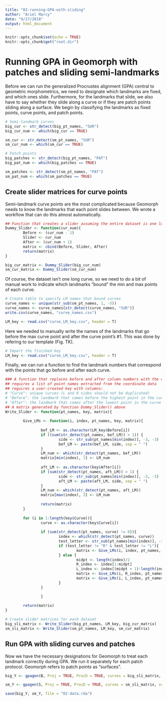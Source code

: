 ```yaml
---
title: "02-running-GPA-with-sliding"
author: "Ariel Marcy"
date: "9/17/2018"
output: html_document
---
```


```r
knitr::opts_chunk$set(echo = TRUE)
knitr::opts_chunk$get("root.dir")
```

# Running GPA in Geomorph with patches and sliding semi-landmarks
Before we can run the generalized Procrustes alignment (GPA) central to geometric morphometrics, we need to designate which landmarks are fixed, and which ones slide. Furthermore, for the landmarks that slide, we also have to say whether they slide along a curve or if they are patch points sliding along a surface. We begin by classifying the landmarks as fixed points, curve points, and patch points.

```r
# Semi-landmark curves
big_cur <- str_detect(big_pt_names, "SUR")
big_cur_num <- which(big_cur == TRUE)

sm_cur <- str_detect(sm_pt_names, "SUR")
sm_cur_num <- which(sm_cur == TRUE)

# Patch points
big_patches <- str_detect(big_pt_names, "PAT")
big_pat_num <- which(big_patches == TRUE)

sm_patches <- str_detect(sm_pt_names, "PAT")
sm_pat_num <- which(sm_patches == TRUE)
```

## Create slider matrices for curve points
Semi-landmark curve points are the most complicated because Geomorph needs to know the landmarks that each point slides between. We wrote a workflow that can do this almost automatically.

```r
## Function that creates a slider assuming the entire dataset is one long curve. 
Dummy_Slider <- function(cur_num){
        Before <- (cur_num - 1)
        Slider <- cur_num
        After <- (cur_num + 1)
        matrix <- cbind(Before, Slider, After)
        return(matrix)
}

big_cur_matrix <- Dummy_Slider(big_cur_num)
sm_cur_matrix <- Dummy_Slider(sm_cur_num)
```

Of course, the dataset isn't one long curve, so we need to do a bit of manual work to indicate which landmarks "bound" the min and max points of each curve.

```r
# Create table to specify LM names that bound curves
curve_names <- unique(str_sub(sm_pt_names, 1, -5))
curve_names <- curve_names[str_detect(curve_names, "SUR")]
write.csv(curve_names, "curve_names.csv")

LM_key <- read.csv("curve_LM_key.csv", header = T)
```

Here we needed to manually write the names of the landmarks that go before the max curve point and after the curve point's #1. This was done by refering to our template (Fig. TK). 

```r
# Import the finished key
LM_key <- read.csv("curve_LM_key.csv", header = T)
```

Finally, we can run a function to find the landmark numbers that correspond with the points that go before and after each curve. 

```r
### A function that replaces before and after column numbers with the correct landmark numbers
## requires a list of point names extracted from the coordinate data
## reguires a user-created key with columns:
# "Curve": unique curves (L and R sides should not be duplicated)
# "Before": the landmark that comes before the highest point in the curve, again no R or L side should be indicated
# "After": the landmark that comes after the lowest point in the curve
## A matrix generated by function Dummy_Slider() above
Write_Slider <- function(pt_names, key, matrix){
        
        Give_LMs <- function(i, index, pt_names, key, matrix){
                
                bef_LM <- as.character(LM_key$Before[i])
                if ((sum(str_detect(pt_names, bef_LM)) > 1)) {
                        side <- str_sub(pt_names[min(index)], -3, -3)
                        bef_LM <- paste(bef_LM, side, sep = " ")
                } 
                LM_num <- which(str_detect(pt_names, bef_LM))
                matrix[min(index), 1] <- LM_num
                
                aft_LM <- as.character(key$After[i])
                if (sum(str_detect(pt_names, aft_LM)) > 1) {
                        side <- str_sub(pt_names[min(index)], -3, -3)
                        aft_LM <- paste(aft_LM, side, sep = " ")
                } 
                LM_num <- which(str_detect(pt_names, aft_LM))
                matrix[max(index), 3] <- LM_num
                
                return(matrix)
        }
        
        for (i in 1:length(key$Curve)){
                curve <- as.character(key$Curve[i])
                
                if (sum(str_detect(pt_names, curve) != 0)){
                        index <- which(str_detect(pt_names, curve))
                        test_letter <- str_sub(pt_names[min(index)], -3, -3)
                        if (test_letter != "R" & test_letter != "L"){
                                matrix <- Give_LMs(i, index, pt_names, key, matrix)
                        } else {
                                midpt <- length(index)/2
                                R_index <- index[1:midpt]
                                L_index <- index[(midpt + 1):length(index)]
                                matrix <- Give_LMs(i, R_index, pt_names, key, matrix)
                                matrix <- Give_LMs(i, L_index, pt_names, key, matrix)
                        }
                }

                }
        
        return(matrix)
}

# Create slider matrices for each dataset
big_sli_matrix <- Write_Slider(big_pt_names, LM_key, big_cur_matrix)
sm_sli_matrix <- Write_Slider(sm_pt_names, LM_key, sm_cur_matrix)
```

## Run GPA with sliding curves and patches
Now we have the necessary designations for Geomorph to treat each landmark correctly during GPA. We run it separately for each patch protocol. Geomorph refers to patch points as "surfaces".

```r
big_Y <- gpagen(B, Proj = TRUE, ProcD = TRUE, curves = big_sli_matrix, surfaces = big_pat_num)

sm_Y <- gpagen(S, Proj = TRUE, ProcD = TRUE, curves = sm_sli_matrix, surfaces = sm_pat_num)

save(big_Y, sm_Y, file = "02-data.rda")
```